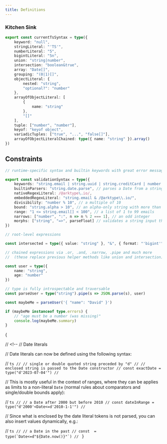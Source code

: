 ```yaml
---
title: Definitions
---
```


### Kitchen Sink

```ts
export const currentTsSyntax = type({
	keyword: "null",
	stringLiteral: "'TS'",
	numberLiteral: "5",
	bigintLiteral: "5n",
	union: "string|number",
	intersection: "boolean&true",
	array: "Date[]",
	grouping: "(0|1)[]",
	objectLiteral: {
		nested: "string",
		"optional?": "number"
	},
	arrayOfObjectLiteral: [
		{
			name: "string"
		},
		"[]"
	],
	tuple: ["number", "number"],
	keyof: "keyof object",
	variadicTuples: ["true", "...", "false[]"],
	arrayOfObjectLiteralChained: type({ name: "string" }).array()
})
```

## Constraints

```ts
// runtime-specific syntax and builtin keywords with great error messages

export const validationSyntax = type({
	keywords: "string.email | string.uuid | string.creditCard | number.integer", // and many more
	builtinParsers: "string.date.parse", // parses a Date from a string
	nativeRegexLiteral: /@arktype\.io/,
	embeddedRegexLiteral: "string.email & /@arktype\\.io/",
	divisibility: "number % 10", // a multiple of 10
	bound: "string.alpha > 10", // an alpha-only string with more than 10 characters
	range: "1 <= string.email[] < 100", // a list of 1 to 99 emails
	narrows: ["number", ":", n => n % 2 === 1], // an odd integer
	morphs: ["string", "=>", parseFloat] // validates a string input then parses it to a number
})

// root-level expressions

const intersected = type({ value: "string" }, "&", { format: "'bigint'" })

// chained expressions via .or, .and, .narrow, .pipe and much more
//  (these replace previous helper methods like union and intersection)

const user = type({
	name: "string",
	age: "number"
})

// type is fully introspectable and traversable
const parseUser = type("string").pipe(s => JSON.parse(s), user)

const maybeMe = parseUser('{ "name": "David" }')

if (maybeMe instanceof type.errors) {
	// "age must be a number (was missing)"
	console.log(maybeMe.summary)
}
```

{

// <!--
// Date literals

// Date literals can now be defined using the following syntax:

// `ts
// // single or double quoted string preceded by "d"
// // enclosed string is passed to the Date constructor
// const exactDate = type("d'2023-07-04'")
// `

// This is mostly useful in the context of ranges, where they can be applies as limits to a non-literal `Date` (normal rules about comparators and single/double bounds apply):

// `ts
// // a Date after 2000 but before 2010
// const dateInRange = type("d'2000'<Date<=d'2010-1-1'")
// `

// Since what is enclosed by the date literal tokens is not parsed, you can also insert values dynamically, e.g.:

// ``ts
// // a Date in the past
// const  = type(`Date<=d"${Date.now()}"`)
// ``
}
